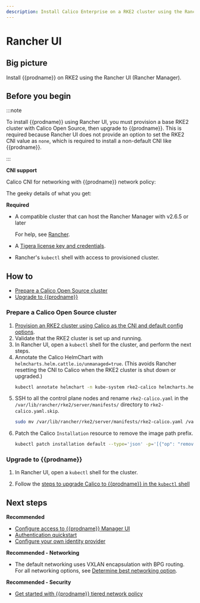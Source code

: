 ```yaml
---
description: Install Calico Enterprise on a RKE2 cluster using the Rancher UI.
---
```


# Rancher UI

## Big picture

Install {{prodname}} on RKE2 using the Rancher UI (Rancher Manager).

## Before you begin

:::note

To install {{prodname}} using Rancher UI, you must provision a base RKE2 cluster with Calico Open Source, then upgrade to {{prodname}}. This is required because Rancher UI does not provide an option to set the RKE2 CNI value as `none`, which is required to install a non-default CNI like {{prodname}}. 

:::

**CNI support**

Calico CNI for networking with {{prodname}} network policy:

The geeky details of what you get:

<GeekDetails
  prodname='{{prodname}}'
  details='Policy:Calico,IPAM:Calico,CNI:Calico,Overlay:VXLAN,Routing:BGP,Datastore:Kubernetes'
/>

**Required**

- A compatible cluster that can host the Rancher Manager with v2.6.5 or later

  For help, see [Rancher](https://ranchermanager.docs.rancher.com/).

- A [Tigera license key and credentials](calico-enterprise.mdx).

- Rancher's `kubectl` shell with access to provisioned cluster.


## How to

- [Prepare a Calico Open Source cluster](#prepare-a-calico-open-source-cluster)
- [Upgrade to {{prodname}}](#install-calico-enterprise)

### Prepare a Calico Open Source cluster

1. [Provision an RKE2 cluster using Calico as the CNI and default config options](https://ranchermanager.docs.rancher.com/pages-for-subheaders/launch-kubernetes-with-rancher).
2. Validate that the RKE2 cluster is set up and running.
3. In Rancher UI, open a `kubectl` shell for the cluster, and perform the next steps.
4. Annotate the Calico HelmChart with `helmcharts.helm.cattle.io/unmanaged=true`. (This avoids Rancher resetting the CNI to Calico when the RKE2 cluster is shut down or upgraded.)
   ```bash
   kubectl annotate helmchart -n kube-system rke2-calico helmcharts.helm.cattle.io/unmanaged=true
   ```
5. SSH to all the control plane nodes and rename `rke2-calico.yaml` in the `/var/lib/rancher/rke2/server/manifests/` directory to `rke2-calico.yaml.skip`.
   ```bash
   sudo mv /var/lib/rancher/rke2/server/manifests/rke2-calico.yaml /var/lib/rancher/rke2/server/manifests/rke2-calico.yaml.skip
   ```
6. Patch the Calico `Installation` resource to remove the image path prefix.
   ```bash
   kubectl patch installation default --type='json' -p='[{"op": "remove", "path": "/spec/imagePath"},{"op": "remove", "path": "/spec/imagePrefix"}]'
   ```

### Upgrade to {{prodname}}

1. In Rancher UI, open a `kubectl` shell for the cluster.

2. Follow the [steps to upgrade Calico to {{prodname}} in the `kubectl` shell](../upgrading/upgrading-calico-to-calico-enterprise/upgrade-to-tsee/standard.mdx)


## Next steps

**Recommended**

- [Configure access to {{prodname}} Manager UI](../../operations/cnx/access-the-manager.mdx)
- [Authentication quickstart](../../operations/cnx/authentication-quickstart.mdx)
- [Configure your own identity provider](../../operations/cnx/configure-identity-provider.mdx)

**Recommended - Networking**

- The default networking uses VXLAN encapsulation with BPG routing. For all networking options, see [Determine best networking option](../../networking/determine-best-networking.mdx).

**Recommended - Security**

- [Get started with {{prodname}} tiered network policy](../../network-policy/policy-tiers/tiered-policy.mdx)
